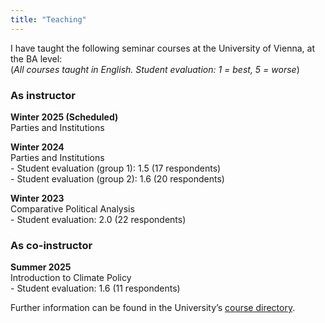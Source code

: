 ```yaml
---
title: "Teaching"
---
```


I have taught the following seminar courses at the University of Vienna, at the BA level:\
(*All courses taught in English. Student evaluation: 1 = best, 5 = worse*)

### As instructor

**Winter 2025 (Scheduled)**<br>
Parties and Institutions\

**Winter 2024**<br>
Parties and Institutions\
- Student evaluation (group 1): 1.5 (17 respondents)\
- Student evaluation (group 2): 1.6 (20 respondents)\

**Winter 2023**<br>
Comparative Political Analysis\
- Student evaluation: 2.0 (22 respondents)\


### As co-instructor

**Summer 2025**<br>
Introduction to Climate Policy\
- Student evaluation: 1.6 (11 respondents)\

Further information can be found in the University's [course directory](https://ufind.univie.ac.at/en/person.html?id=1004088).

